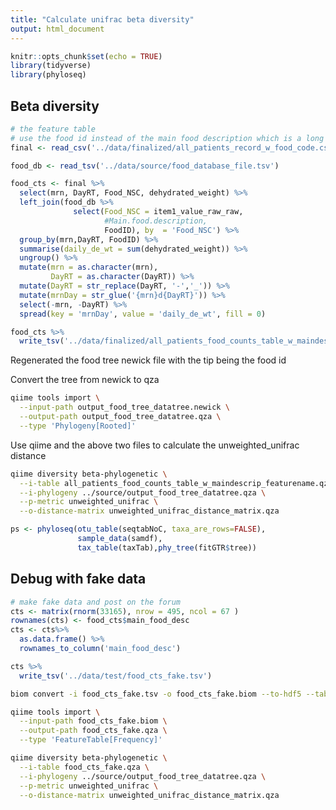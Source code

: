 ```yaml
---
title: "Calculate unifrac beta diversity"
output: html_document
---
```


```r
knitr::opts_chunk$set(echo = TRUE)
library(tidyverse)
library(phyloseq)
```

## Beta diversity

```r
# the feature table
# use the food id instead of the main food description which is a long string
final <- read_csv('../data/finalized/all_patients_record_w_food_code.csv')

food_db <- read_tsv('../data/source/food_database_file.tsv')

food_cts <- final %>% 
  select(mrn, DayRT, Food_NSC, dehydrated_weight) %>% 
  left_join(food_db %>% 
              select(Food_NSC = item1_value_raw_raw,
                     #Main.food.description,
                     FoodID), by  = 'Food_NSC') %>% 
  group_by(mrn,DayRT, FoodID) %>% 
  summarise(daily_de_wt = sum(dehydrated_weight)) %>% 
  ungroup() %>% 
  mutate(mrn = as.character(mrn),
         DayRT = as.character(DayRT)) %>% 
  mutate(DayRT = str_replace(DayRT, '-','_')) %>% 
  mutate(mrnDay = str_glue('{mrn}d{DayRT}')) %>% 
  select(-mrn, -DayRT) %>% 
  spread(key = 'mrnDay', value = 'daily_de_wt', fill = 0)

food_cts %>% 
  write_tsv('../data/finalized/all_patients_food_counts_table_w_maindescrip_featurename.tsv')

```

Regenerated the food tree newick file with the tip being the food id

Convert the tree from newick to qza

```bash
qiime tools import \
  --input-path output_food_tree_datatree.newick \
  --output-path output_food_tree_datatree.qza \
  --type 'Phylogeny[Rooted]'
```


Use qiime and the above two files to calculate the unweighted_unifrac distance 

```bash
qiime diversity beta-phylogenetic \
  --i-table all_patients_food_counts_table_w_maindescrip_featurename.qza \
  --i-phylogeny ../source/output_food_tree_datatree.qza \
  --p-metric unweighted_unifrac \
  --o-distance-matrix unweighted_unifrac_distance_matrix.qza
```




```r
ps <- phyloseq(otu_table(seqtabNoC, taxa_are_rows=FALSE), 
               sample_data(samdf), 
               tax_table(taxTab),phy_tree(fitGTR$tree))
```












## Debug with fake data

```r
# make fake data and post on the forum
cts <- matrix(rnorm(33165), nrow = 495, ncol = 67 ) 
rownames(cts) <- food_cts$main_food_desc
cts <- cts%>% 
  as.data.frame() %>% 
  rownames_to_column('main_food_desc')

cts %>% 
  write_tsv('../data/test/food_cts_fake.tsv')
```

```bash
biom convert -i food_cts_fake.tsv -o food_cts_fake.biom --to-hdf5 --table-type="Table"
```

```bash
qiime tools import \
  --input-path food_cts_fake.biom \
  --output-path food_cts_fake.qza \
  --type 'FeatureTable[Frequency]'
```


```bash
qiime diversity beta-phylogenetic \
  --i-table food_cts_fake.qza \
  --i-phylogeny ../source/output_food_tree_datatree.qza \
  --p-metric unweighted_unifrac \
  --o-distance-matrix unweighted_unifrac_distance_matrix.qza
```

